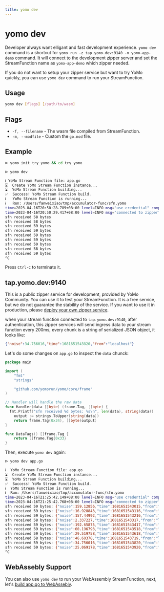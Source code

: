 ```yaml
---
title: yomo dev
---
```


# yomo dev

Developer always want elligant and fast development experience. `yomo dev` command is a shortcut for `yomo run -z tap.yomo.dev:9140 -n yomo-app-demo` command. It will connect to the development zipper server and set the StreamFunction name as `yomo-app-demo` which zipper needed.

If you do not want to setup your zipper service but want to try YoMo quickly, you can use `yomo dev` command to run your StreamFunction.

## Usage 

```bash
yomo dev [flags] [/path/to/wasm]
```

## Flags

- `-f, --filename` - The wasm file compiled from StreamFunction.
- `-m, --modfile` - Custom the `go.mod` file.

## Example

```bash {3}
ᐅ yomo init try_yomo && cd try_yomo

ᐅ yomo dev

ℹ️ YoMo Stream Function file: app.go
⌛  Create YoMo Stream Function instance...
⌛  YoMo Stream Function building...
✅  Success! YoMo Stream Function build.
ℹ️   YoMo Stream Function is running...
ℹ️   Run: /Users/fanweixiao/tmp/accumulator-func/sfn.yomo
time=2023-04-16T20:50:28.789+08:00 level=INFO msg="use credential" component="Stream Function" client_id=OW-1tB9X0AT7EivDwmM5n client_name=yomo-app-demo credential_name=none
time=2023-04-16T20:50:29.417+08:00 level=INFO msg="connected to zipper" component="Stream Function" client_id=OW-1tB9X0AT7EivDwmM5n client_name=yomo-app-demo zipper_addr=tap.yomo.dev:9140
sfn received 58 bytes
sfn received 58 bytes
sfn received 59 bytes
sfn received 59 bytes
sfn received 59 bytes
sfn received 59 bytes
sfn received 59 bytes
sfn received 58 bytes
sfn received 59 bytes
^C
```

Press `Ctrl-C` to terminate it.

## tap.yomo.dev:9140

This is a public zipper service for development, provided by YoMo Community. You can use it to test your StreamFunction. It is a free service, but we do not guarantee the stability of the service. If you want to use it in production, please [deploy your own zipper service](./zipper).

when your stream function connected to `tap.yomo.dev:9140`, after authentication, this zipper services will send ingress data to your stream function every 200ms, every chunk is a string of serialized JSON object, it looks like:

```json
{"noise":34.756016,"time":1681651543820,"from":"localhost"}
```

Let's do some changes on `app.go` to inspect the `data` chunck:

```go {12} copy filename="app.go"
package main

import (
	"fmt"
	"strings"

	"github.com/yomorun/yomo/core/frame"
)

// Handler will handle the raw data
func Handler(data []byte) (frame.Tag, []byte) {
  fmt.Printf("sfn received %d bytes: %s\n", len(data), string(data))
	output := strings.ToUpper(string(data))
	return frame.Tag(0x34), []byte(output)
}

func DataTags() []frame.Tag {
	return []frame.Tag{0x33}
}
```

Then, execute `yomo dev` again:

```bash
ᐅ yomo dev app.go

ℹ️  YoMo Stream Function file: app.go
⌛  Create YoMo Stream Function instance...
⌛  YoMo Stream Function building...
✅  Success! YoMo Stream Function build.
ℹ️  YoMo Stream Function is running...
ℹ️  Run: /Users/fanweixiao/tmp/accumulator-func/sfn.yomo
time=2023-04-16T21:25:42.149+08:00 level=INFO msg="use credential" component="Stream Function" client_id=aQkfLU0H5c_oenFvNFeLK client_name=yomo-app-demo credential_name=none
time=2023-04-16T21:25:42.768+08:00 level=INFO msg="connected to zipper" component="Stream Function" client_id=aQkfLU0H5c_oenFvNFeLK client_name=yomo-app-demo zipper_addr=tap.yomo.dev:9140
sfn received 59 bytes: {"noise":159.12856,"time":1681651543015,"from":"localhost"}
sfn received 59 bytes: {"noise":16.928843,"time":1681651543116,"from":"localhost"}
sfn received 59 bytes: {"noise":157.44992,"time":1681651543216,"from":"localhost"}
sfn received 58 bytes: {"noise":2.337227,"time":1681651543317,"from":"localhost"}
sfn received 59 bytes: {"noise":192.65875,"time":1681651543417,"from":"localhost"}
sfn received 59 bytes: {"noise":60.196793,"time":1681651543518,"from":"localhost"}
sfn received 59 bytes: {"noise":29.519758,"time":1681651543618,"from":"localhost"}
sfn received 58 bytes: {"noise":46.60378,"time":1681651543719,"from":"localhost"}
sfn received 59 bytes: {"noise":34.756016,"time":1681651543820,"from":"localhost"}
sfn received 59 bytes: {"noise":25.069178,"time":1681651543920,"from":"localhost"}
^C
```

## WebAssebly Support

You can also use `yomo dev` to run your WebAssembly StreamFunction, next, let's [build app.go to WebAssebly](./build).
